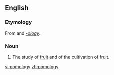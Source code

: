 ==English==

===Etymology===
From {{L.}} {{term|sc=Latn|pomum||fruit}} and ''[[-ology]]''.

===Noun===
{{wikipedia}}
{{en-noun|-}}

# {{botany}} The study of [[fruit]] and of the cultivation of fruit.

[[vi:pomology]]
[[zh:pomology]]